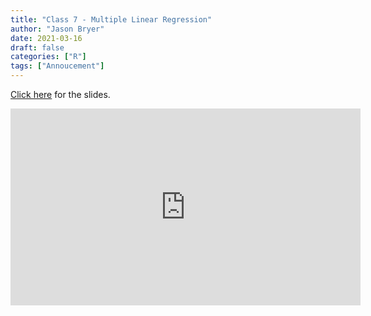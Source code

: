 ```yaml
---
title: "Class 7 - Multiple Linear Regression"
author: "Jason Bryer"
date: 2021-03-16
draft: false
categories: ["R"]
tags: ["Annoucement"]
---
```


[Click here](/slides/2021-03-16-Multiple_Regression.html) for the slides.

<iframe width="560" height="315" src="https://www.youtube.com/embed/3bh7_106SOE" frameborder="0" allow="accelerometer; autoplay; clipboard-write; encrypted-media; gyroscope; picture-in-picture" allowfullscreen></iframe>
